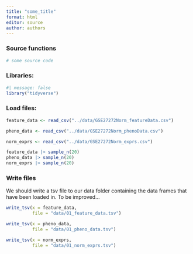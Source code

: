 ```yaml
---
title: "some_title"
format: html
editor: source
author: authors
---
```

### Source functions

```r
# some source code
```

### Libraries:

```r
#| message: false
library("tidyverse")
```

### Load files:

```r
feature_data <- read_csv("../data/GSE27272Norm_featureData.csv")

pheno_data <- read_csv("../data/GSE27272Norm_phenoData.csv")

norm_exprs <- read_csv("../data/GSE27272Norm_exprs.csv")

feature_data |> sample_n(20)
pheno_data |> sample_n(20)
norm_exprs |> sample_n(20)
```
### Write files

We should write a tsv file to our data folder containing the data frames that have been loaded in. To be improved...
```r
write_tsv(x = feature_data,
          file = "data/01_feature_data.tsv")

write_tsv(x = pheno_data,
          file = "data/01_pheno_data.tsv")

write_tsv(x = norm_exprs,
          file = "data/01_norm_exprs.tsv")
```

